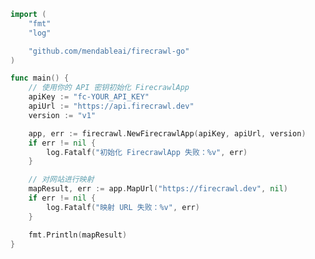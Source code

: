 ```go Go（Go 语言）
import (
	"fmt"
	"log"

	"github.com/mendableai/firecrawl-go"
)

func main() {
	// 使用你的 API 密钥初始化 FirecrawlApp
	apiKey := "fc-YOUR_API_KEY"
	apiUrl := "https://api.firecrawl.dev"
	version := "v1"

	app, err := firecrawl.NewFirecrawlApp(apiKey, apiUrl, version)
	if err != nil {
		log.Fatalf("初始化 FirecrawlApp 失败：%v", err)
	}

	// 对网站进行映射
	mapResult, err := app.MapUrl("https://firecrawl.dev", nil)
	if err != nil {
		log.Fatalf("映射 URL 失败：%v", err)
	}

	fmt.Println(mapResult)
}
```
